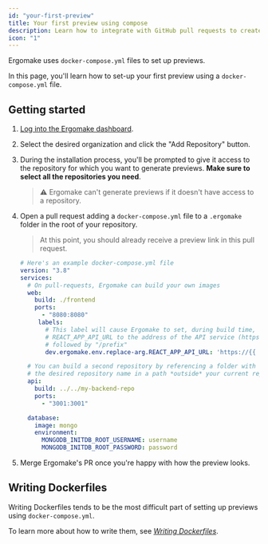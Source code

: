 ```yaml
---
id: "your-first-preview"
title: Your first preview using compose
description: Learn how to integrate with GitHub pull requests to create your first automatic preview.
icon: "1"
---
```


Ergomake uses `docker-compose.yml` files to set up previews.

In this page, you'll learn how to set-up your first preview using a `docker-compose.yml` file.

## Getting started

1. [Log into the Ergomake dashboard](https://app.ergomake.dev).
2. Select the desired organization and click the "Add Repository" button.
3. During the installation process, you'll be prompted to give it access to the repository for which you want to generate previews.
   **Make sure to select all the repositories you need**.

    > ⚠️ Ergomake can't generate previews if it doesn't have access to a repository.

4. Open a pull request adding a `docker-compose.yml` file to a `.ergomake` folder in the root of your repository.

    > At this point, you should already receive a preview link in this pull request.

    ```yml
    # Here's an example docker-compose.yml file
    version: "3.8"
    services:
      # On pull-requests, Ergomake can build your own images
      web:
        build: ./frontend
        ports:
          - "8080:8080"
         labels:
           # This label will cause Ergomake to set, during build time,
           # REACT_APP_API_URL to the address of the API service (https),
           # followed by "/prefix"
           dev.ergomake.env.replace-arg.REACT_APP_API_URL: 'https://{{ services.api.url }}/api'

      # You can build a second repository by referencing a folder with
      # the desired repository name in a path *outside* your current repository.
      api:
        build: ../../my-backend-repo
        ports:
          - "3001:3001"

      database:
        image: mongo
        environment:
          MONGODB_INITDB_ROOT_USERNAME: username
          MONGODB_INITDB_ROOT_PASSWORD: password
    ```

5. Merge Ergomake's PR once you're happy with how the preview looks.

## Writing Dockerfiles

Writing Dockerfiles tends to be the most difficult part of setting up previews using `docker-compose.yml`.

To learn more about how to write them, see [_Writing Dockerfiles_](/dockerfiles).
